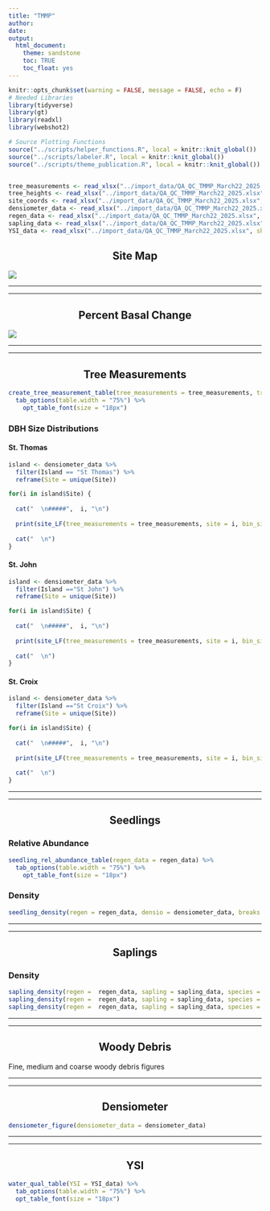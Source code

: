 ```yaml
---
title: "TMMP"
author:
date:
output: 
  html_document:
    theme: sandstone
    toc: TRUE
    toc_float: yes
---
```


```{=html}
<style type="text/css">
.main-container {
  max-width: 85% !important;
  margin: auto;
}
h1, h2 {
  text-align: center;
}
</style>
```

```r
knitr::opts_chunk$set(warning = FALSE, message = FALSE, echo = F)
# Needed Libraries
library(tidyverse)
library(gt)
library(readxl)
library(webshot2)

# Source Plotting Functions
source("../scripts/helper_functions.R", local = knitr::knit_global())
source("../scripts/labeler.R", local = knitr::knit_global())
source("../scripts/theme_publication.R", local = knitr::knit_global())


tree_measurements <- read_xlsx("../import_data/QA_QC_TMMP_March22_2025.xlsx", sheet = "Tree measurements")
tree_heights <- read_xlsx("../import_data/QA_QC_TMMP_March22_2025.xlsx", sheet = "Tree heights")
site_coords <- read_xlsx("../import_data/QA_QC_TMMP_March22_2025.xlsx", sheet = "Coordinates")
densiometer_data <- read_xlsx("../import_data/QA_QC_TMMP_March22_2025.xlsx", sheet = "Densiometer data")
regen_data <- read_xlsx("../import_data/QA_QC_TMMP_March22_2025.xlsx", sheet = "Regeneration")
sapling_data <- read_xlsx("../import_data/QA_QC_TMMP_March22_2025.xlsx", sheet = "Sapling")
YSI_data <- read_xlsx("../import_data/QA_QC_TMMP_March22_2025.xlsx", sheet = "YSI Water Quality data")
```

## **Site Map**

![](images/General%20Site%20Map-03.jpg)

------------------------------------------------------------------------

------------------------------------------------------------------------

## **Percent Basal Change**

![](images/PercentChange-03.jpg)

------------------------------------------------------------------------

------------------------------------------------------------------------

## **Tree Measurements**

```r
create_tree_measurement_table(tree_measurements = tree_measurements, tree_heights = tree_heights) %>% 
  tab_options(table.width = "75%") %>% 
    opt_table_font(size = "18px")
```

### DBH Size Distributions {.tabset}

#### St. Thomas {.tabset}

```r

island <- densiometer_data %>% 
  filter(Island == "St Thomas") %>% 
  reframe(Site = unique(Site))

for(i in island$Site) {
  
  cat("  \n#####",  i, "\n")
  
  print(site_LF(tree_measurements = tree_measurements, site = i, bin_size = 3))
  
  cat("  \n")
}
```

#### St. John {.tabset}

```r

island <- densiometer_data %>% 
  filter(Island =="St John") %>% 
  reframe(Site = unique(Site))

for(i in island$Site) {
  
  cat("  \n#####",  i, "\n")
  
  print(site_LF(tree_measurements = tree_measurements, site = i, bin_size = 3))
  
  cat("  \n")
}
```

#### St. Croix {.tabset}

```r

island <- densiometer_data %>% 
  filter(Island =="St Croix") %>% 
  reframe(Site = unique(Site))

for(i in island$Site) {
  
  cat("  \n#####",  i, "\n")
  
  print(site_LF(tree_measurements = tree_measurements, site = i, bin_size = 3))
  
  cat("  \n")
}
```

------------------------------------------------------------------------

------------------------------------------------------------------------

## **Seedlings**

### Relative Abundance

```r
seedling_rel_abundance_table(regen_data = regen_data) %>% 
  tab_options(table.width = "75%") %>% 
    opt_table_font(size = "18px")
```

### Density

```r
seedling_density(regen = regen_data, densio = densiometer_data, breaks = 15)
```

------------------------------------------------------------------------

------------------------------------------------------------------------

## **Saplings**

### Density

```r
sapling_density(regen =  regen_data, sapling = sapling_data, species = "RHMA", densio = densiometer_data)
sapling_density(regen =  regen_data, sapling = sapling_data, species = "AVGE", densio = densiometer_data)
sapling_density(regen =  regen_data, sapling = sapling_data, species = "LARA", densio = densiometer_data)
```

------------------------------------------------------------------------

------------------------------------------------------------------------

## **Woody Debris**

Fine, medium and coarse woody debris figures

------------------------------------------------------------------------

------------------------------------------------------------------------

## **Densiometer**

```r
densiometer_figure(densiometer_data = densiometer_data)
```

------------------------------------------------------------------------

------------------------------------------------------------------------

## **YSI**

```r
water_qual_table(YSI = YSI_data) %>% 
  tab_options(table.width = "75%") %>% 
  opt_table_font(size = "18px")
```
